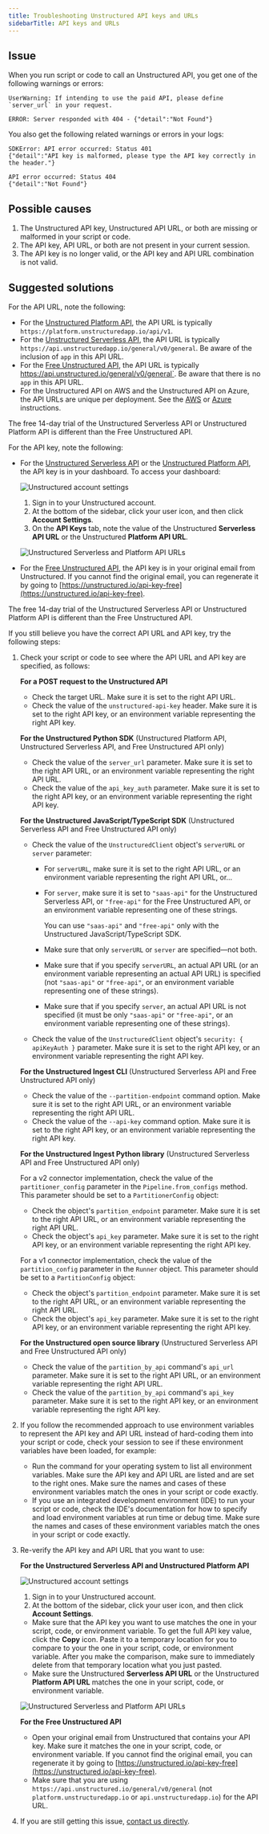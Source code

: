 ```yaml
---
title: Troubleshooting Unstructured API keys and URLs
sidebarTitle: API keys and URLs
---
```


## Issue

When you run script or code to call an Unstructured API, you get one of the following warnings or errors:

```
UserWarning: If intending to use the paid API, please define `server_url` in your request.
```

```
ERROR: Server responded with 404 - {"detail":"Not Found"}
```

You also get the following related warnings or errors in your logs:

```
SDKError: API error occurred: Status 401
{"detail":"API key is malformed, please type the API key correctly in the header."}
```

```
API error occurred: Status 404
{"detail":"Not Found"}
```

## Possible causes

1. The Unstructured API key, Unstructured API URL, or both are missing or malformed in your script or code.
2. The API key, API URL, or both are not present in your current session.
3. The API key is no longer valid, or the API key and API URL combination is not valid.

## Suggested solutions

For the API URL, note the following:

- For the [Unstructured Platform API](/platform/api/overview), the API URL is typically `https://platform.unstructuredapp.io/api/v1`.
- For the [Unstructured Serverless API](/api-reference/api-services/saas-api-development-guide), the API URL is typically `https://api.unstructuredapp.io/general/v0/general`. 
  Be aware of the inclusion of `app` in this API URL.
- For the [Free Unstructured API](/api-reference/api-services/free-api), the API URL is typically https://api.unstructured.io/general/v0/general`. 
  Be aware that there is no `app` in this API URL.
- For the Unstructured API on AWS and the Unstructured API on Azure, the API URLs are unique per deployment. See the [AWS](/api-reference/api-services/aws) or [Azure](/api-reference/api-services/azure) instructions.

<Note>The free 14-day trial of the Unstructured Serverless API or Unstructured Platform API is different than the Free Unstructured API.</Note>

For the API key, note the following:

- For the [Unstructured Serverless API](/api-reference/api-services/saas-api-development-guide) or the [Unstructured Platform API](/platform/api/overview), the API key is in your dashboard. To access your dashboard:

  ![Unstructured account settings](/img/platform/AccountSettings.png)

  1. Sign in to your Unstructured account.
  2. At the bottom of the sidebar, click your user icon, and then click **Account Settings**.
  3. On the **API Keys** tab, note the value of the Unstructured **Serverless API URL** or the Unstructured **Platform API URL**.

  ![Unstructured Serverless and Platform API URLs](/img/platform/ServerlessPlatformAPIURL.png)

- For the [Free Unstructured API](/api-reference/api-services/free-api), the API key is in your original email from Unstructured. If you cannot find the original email, you can regenerate it by going to [https://unstructured.io/api-key-free](https://unstructured.io/api-key-free).

<Note>The free 14-day trial of the Unstructured Serverless API or Unstructured Platform API is different than the Free Unstructured API.</Note>

If you still believe you have the correct API URL and API key, try the following steps:

1. Check your script or code to see where the API URL and API key are specified, as follows:

   **For a POST request to the Unstructured API**

   - Check the target URL. Make sure it is set to the right API URL.
   - Check the value of the `unstructured-api-key` header. Make sure it is set to the right API key, or an environment variable representing the right API key.

   **For the Unstructured Python SDK** (Unstructured Platform API, Unstructured Serverless API, and Free Unstructured API only)

   - Check the value of the `server_url` parameter. Make sure it is set to the right API URL, or an environment variable representing the right API URL.
   - Check the value of the `api_key_auth` parameter. Make sure it is set to the right API key, or an environment variable representing the right API key.

   **For the Unstructured JavaScript/TypeScript SDK** (Unstructured Serverless API and Free Unstructured API only)

   - Check the value of the `UnstructuredClient` object's `serverURL` or `server` parameter:

     - For `serverURL`, make sure it is set to the right API URL, or an environment variable representing the right API URL, or...
     - For `server`, make sure it is set to `"saas-api"` for the Unstructured Serverless API, or `"free-api"` for the Free Unstructured API, or an environment variable representing one of these strings.

       <Note>You can use `"saas-api"` and `"free-api"` only with the Unstructured JavaScript/TypeScript SDK.</Note>

     - Make sure that only `serverURL` or `server` are specified&mdash;not both.
     - Make sure that if you specify `serverURL`, an actual API URL (or an environment variable representing an actual API URL) is specified (not `"saas-api"` or `"free-api"`, or an environment variable representing one of these strings).
     - Make sure that if you specify `server`, an actual API URL is not specified (it must be only `"saas-api"` or `"free-api"`, or an environment variable representing one of these strings).

   - Check the value of the `UnstructuredClient` object's `security: { apiKeyAuth }` parameter. Make sure it is set to the right API key, or an environment variable representing the right API key.
     
   **For the Unstructured Ingest CLI** (Unstructured Serverless API and Free Unstructured API only)

   - Check the value of the `--partition-endpoint` command option. Make sure it is set to the right API URL, or an environment variable representing the right API URL.
   - Check the value of the `--api-key` command option. Make sure it is set to the right API key, or an environment variable representing the right API key.

   **For the Unstructured Ingest Python library** (Unstructured Serverless API and Free Unstructured API only)

   For a v2 connector implementation, check the value of the `partitioner_config` parameter in the `Pipeline.from_configs` method. This parameter should be set to a `PartitionerConfig` object:

   - Check the object's `partition_endpoint` parameter. Make sure it is set to the right API URL, or an environment variable representing the right API URL.
   - Check the object's `api_key` parameter. Make sure it is set to the right API key, or an environment variable representing the right API key.

   For a v1 connector implementation, check the value of the `partition_config` parameter in the `Runner` object. This parameter should be set to a `PartitionConfig` object:

   - Check the object's `partition_endpoint` parameter. Make sure it is set to the right API URL, or an environment variable representing the right API URL.
   - Check the object's `api_key` parameter. Make sure it is set to the right API key, or an environment variable representing the right API key.
   
   **For the Unstructured open source library** (Unstructured Serverless API and Free Unstructured API only)

   - Check the value of the `partition_by_api` command's `api_url` parameter. Make sure it is set to the right API URL, or an environment variable representing the right API URL.
   - Check the value of the `partition_by_api` command's `api_key` parameter. Make sure it is set to the right API key, or an environment variable representing the right API key.

2. If you follow the recommended approach to use environment variables to represent the API key and API URL instead of hard-coding them into your script or code, check your session to see if these environment variables have been loaded, for example:

   - Run the command for your operating system to list all environment variables. Make sure the API key and API URL are listed and are set to the right ones. Make sure the names and cases of these environment variables match the ones in your script or code exactly.
   - If you use an integrated development environment (IDE) to run your script or code, check the IDE's documentation for how to specify and load environment variables at run time or debug time. Make sure the names and cases of these environment variables match the ones in your script or code exactly.

3. Re-verify the API key and API URL that you want to use:

   **For the Unstructured Serverless API and Unstructured Platform API**

   ![Unstructured account settings](/img/platform/AccountSettings.png)

   1. Sign in to your Unstructured account.
   2. At the bottom of the sidebar, click your user icon, and then click **Account Settings**.
   
   - Make sure that the API key you want to use matches the one in your script, code, or environment variable. To get the full API key value, click the **Copy** icon. Paste it to a temporary location for you to compare to your the one in your script, code, or environment variable. After you make the comparison, make sure to immediately delete from that temporary location what you just pasted.
   - Make sure the Unstructured **Serverless API URL** or the Unstructured **Platform API URL** matches the one in your script, code, or environment variable.
   
   ![Unstructured Serverless and Platform API URLs](/img/platform/ServerlessPlatformAPIURL.png)

   **For the Free Unstructured API**

   - Open your original email from Unstructured that contains your API key. Make sure it matches the one in your script, code, or environment variable. If you cannot find the original email, you can regenerate it by going to [https://unstructured.io/api-key-free](https://unstructured.io/api-key-free).
   - Make sure that you are using `https://api.unstructured.io/general/v0/general` (not `platform.unstructuredapp.io` or `api.unstructuredapp.io`) for the API URL. 

4. If you are still getting this issue, [contact us directly](https://unstructured.io/contact).

